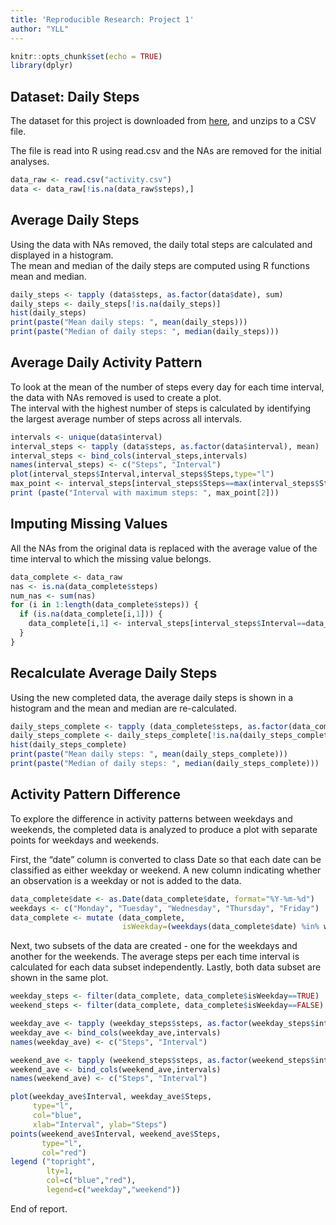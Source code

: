 ---
title: 'Reproducible Research: Project 1'
author: "YLL"
---

```{r setup, include=FALSE}
knitr::opts_chunk$set(echo = TRUE)
library(dplyr)
```

## Dataset: Daily Steps
The dataset for this project is downloaded from [here](https://d396qusza40orc.cloudfront.net/repdata%2Fdata%2Factivity.zip), 
and unzips to a CSV file.<br>

The file is read into R using read.csv and the NAs are removed for the initial
analyses.<br>

```{r read_data}
data_raw <- read.csv("activity.csv")
data <- data_raw[!is.na(data_raw$steps),]
```

## Average Daily Steps
Using the data with NAs removed, the daily total steps are calculated and 
displayed in a histogram.<br>
The mean and median of the daily steps are computed using R functions mean and
median.<br>

```{r steps_histogram}
daily_steps <- tapply (data$steps, as.factor(data$date), sum)
daily_steps <- daily_steps[!is.na(daily_steps)]
hist(daily_steps)
print(paste("Mean daily steps: ", mean(daily_steps)))
print(paste("Median of daily steps: ", median(daily_steps)))
```

## Average Daily Activity Pattern
To look at the mean of the number of steps every day for each time interval, the
data with NAs removed is used to create a plot.<br>
The interval with the highest number of steps is calculated by identifying the
largest average number of steps across all intervals.<br>

```{r steps_interval_plot}
intervals <- unique(data$interval)
interval_steps <- tapply (data$steps, as.factor(data$interval), mean)
interval_steps <- bind_cols(interval_steps,intervals)
names(interval_steps) <- c("Steps", "Interval")
plot(interval_steps$Interval,interval_steps$Steps,type="l")
max_point <- interval_steps[interval_steps$Steps==max(interval_steps$Steps),]
print (paste("Interval with maximum steps: ", max_point[2]))
```

## Imputing Missing Values
All the NAs from the original data is replaced with the average value of the
time interval to which the missing value belongs.<br>

```{r missing_values}
data_complete <- data_raw
nas <- is.na(data_complete$steps)
num_nas <- sum(nas)
for (i in 1:length(data_complete$steps)) {
  if (is.na(data_complete[i,1])) {
    data_complete[i,1] <- interval_steps[interval_steps$Interval==data_complete[i,3],1]
  }
}
```

## Recalculate Average Daily Steps 
Using the new completed data, the average daily steps is shown in a histogram
and the mean and median are re-calculated.

```{r steps_histogram_complete}
daily_steps_complete <- tapply (data_complete$steps, as.factor(data_complete$date), sum)
daily_steps_complete <- daily_steps_complete[!is.na(daily_steps_complete)]
hist(daily_steps_complete)
print(paste("Mean daily steps: ", mean(daily_steps_complete)))
print(paste("Median of daily steps: ", median(daily_steps_complete)))
```

## Activity Pattern Difference
To explore the difference in activity patterns between weekdays and weekends, 
the completed data is analyzed to produce a plot with separate points for
weekdays and weekends.<br>

First, the "date" column is converted to class Date so that each date can be
classified as either weekday or weekend. A new column indicating whether an
observation is a weekday or not is added to the data.<br>

```{r weekdays1}
data_complete$date <- as.Date(data_complete$date, format="%Y-%m-%d")
weekdays <- c("Monday", "Tuesday", "Wednesday", "Thursday", "Friday")
data_complete <- mutate (data_complete, 
                         isWeekday=(weekdays(data_complete$date) %in% weekdays))
```

Next, two subsets of the data are created - one for the weekdays and another
for the weekends. The average steps per each time interval is calculated for 
each data subset independently. Lastly, both data subset are shown in the same
plot.<br>

```{r weekdays2}
weekday_steps <- filter(data_complete, data_complete$isWeekday==TRUE)
weekend_steps <- filter(data_complete, data_complete$isWeekday==FALSE)

weekday_ave <- tapply (weekday_steps$steps, as.factor(weekday_steps$interval), mean)
weekday_ave <- bind_cols(weekday_ave,intervals)
names(weekday_ave) <- c("Steps", "Interval")

weekend_ave <- tapply (weekend_steps$steps, as.factor(weekend_steps$interval), mean)
weekend_ave <- bind_cols(weekend_ave,intervals)
names(weekend_ave) <- c("Steps", "Interval")

plot(weekday_ave$Interval, weekday_ave$Steps,
     type="l",
     col="blue",
     xlab="Interval", ylab="Steps")
points(weekend_ave$Interval, weekend_ave$Steps, 
       type="l",
       col="red")
legend ("topright", 
        lty=1, 
        col=c("blue","red"),
        legend=c("weekday","weekend"))
```

End of report.